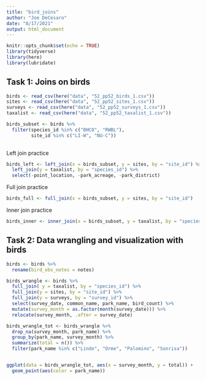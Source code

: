 ```yaml
---
title: "bird_joins"
author: "Joe DeCesaro"
date: "8/17/2021"
output: html_document
---
```


```r
knitr::opts_chunk$set(echo = TRUE)
library(tidyverse)
library(here)
library(lubridate)
```

## Task 1: Joins on birds
```r
birds <- read_csv(here("data", "52_pp52_birds_1.csv"))
sites <- read_csv(here("data", "52_pp52_sites_1.csv"))
surveys <- read_csv(here("data", "52_pp52_surveys_1.csv"))
taxalist <- read_csv(here("data", "52_pp52_taxalist_1.csv"))

birds_subset <- birds %>% 
  filter(species_id %in% c("BHCO", "RWBL"), 
         site_id %in% c("LI-W", "NU-C"))
  
```

Left join practice
```r
birds_left <- left_join(x = birds_subset, y = sites, by = "site_id") %>% 
  left_join(y = taxalist, by = "species_id") %>% 
  select(-point_location, -park_acreage, -park_district)

```

Full join practice
```r
birds_full <- full_join(x = birds_subset, y = sites, by = "site_id")
```

Inner join practice
```r
birds_inner <- inner_join(x = birds_subset, y = taxalist, by = "species_id")
```

## Task 2: Data wrangling and visualization with birds
```r
birds <- birds %>% 
  rename(bird_obs_notes = notes)
```


```r
birds_wrangle <- birds %>% 
  full_join( y = taxalist, by = "species_id") %>% 
  full_join(y = sites, by = "site_id") %>% 
  full_join(y = surveys, by = "survey_id") %>% 
  select(survey_date, common_name, park_name, bird_count) %>% 
  mutate(survey_month = as.factor(month(survey_date))) %>% 
  relocate(survey_month, .after = survey_date)

birds_wrangle_tot <- birds_wrangle %>% 
  drop_na(survey_month, park_name) %>% 
  group_by(park_name, survey_month) %>% 
  summarize(total = n()) %>% 
  filter(park_name %in% c("Lindo", "Orme", "Palomino", "Sonrisa"))


ggplot(data = birds_wrangle_tot, aes(x = survey_month, y = total)) +
  geom_point(aes(color = park_name)) 


```

